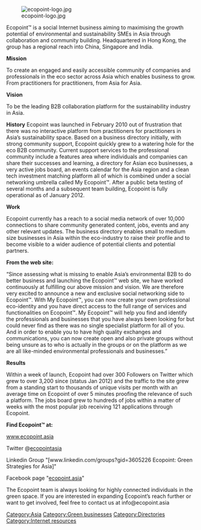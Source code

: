 [[Image:ecopoint-logo.jpg]]


Ecopoint™ is a social Internet business aiming to maximising the growth potential of environmental and sustainability SMEs in Asia through collaboration and community building. 
Headquartered in Hong Kong, the group has a regional reach into China, Singapore and India.

'''Mission'''

To create an engaged and easily accessible community of companies and professionals in the eco sector across Asia which enables business to grow. From practitioners for practitioners, from Asia for Asia.

'''Vision'''

To be the leading B2B collaboration platform for the sustainability industry in Asia.

'''History'''
Ecopoint was launched in February 2010 out of frustration that there was no interactive platform from practitioners for practitioners in Asia’s sustainability space. 
Based on a business directory initially, with strong community support, Ecopoint quickly grew to a watering hole for the eco B2B community.  Current support services to the professional community include a features area where individuals and companies can share their successes and learning, a directory for Asian eco businesses, a very active jobs board, an events calendar for the Asia region and a clean tech investment matching platform all of which is combined under a social networking umbrella called My Ecopoint™.
After a public beta testing of several months and a subsequent team building, Ecopoint is fully operational as of January 2012.

'''Work'''

Ecopoint currently has a reach to a social media network of over 10,000 connections to share community generated content, jobs, events and any other relevant updates.
The business directory enables small to medium size businesses in Asia within the eco-industry to raise their profile and to become visible to a wider audience of potential clients and potential partners. 

'''From the web site:'''

“Since assessing what is missing to enable Asia’s environmental B2B to do better business and launching the Ecopoint™ web site, we have worked continuously at fulfilling our above mission and vision. We are therefore very excited to announce a new and exclusive social networking side to Ecopoint™.
With My Ecopoint™, you can now create your own professional eco-identity and you have direct access to the full range of services and functionalities on Ecopoint™. My Ecopoint™ will help you find and identify the professionals and businesses that you have always been looking for but could never find as there was no single specialist platform for all of you. And in order to enable you to have high quality exchanges and communications, you can now create open and also private groups without being unsure as to who is actually in the groups or on the platform as we are all like-minded environmental professionals and businesses.”

'''Results'''

Within a week of launch, Ecopoint had over 300 Followers on Twitter which grew to over 3,200 since (status Jan 2012) and the traffic to the site grew from a standing start to thousands of unique visits per month with an average time on Ecopoint of over 5 minutes proofing the relevance of such a platform.
The jobs board grew to hundreds of jobs within a matter of weeks with the most popular job receiving 121 applications through Ecopoint.


'''Find Ecopoint™ at:'''

[http://www.ecopoint.asia www.ecopoint.asia]

Twitter @[https://twitter.com/#!/ecopointasia ecopointasia]

Linkedin Group "[www.linkedin.com/groups?gid=3605226 Ecopoint: Green Strategies for Asia]"

Facebook page "[http://www.facebook.com/ecopoint.asia ecopoint.asia]"


The Ecopoint team is always looking for highly connected individuals in the green space. If you are interested in expanding Ecopoint’s reach further or want to get involved, feel free to contact us at info@ecopoint.asia

[[Category:Asia]]
[[Category:Green businesses]]
[[Category:Directories]]
[[Category:Internet resources]]